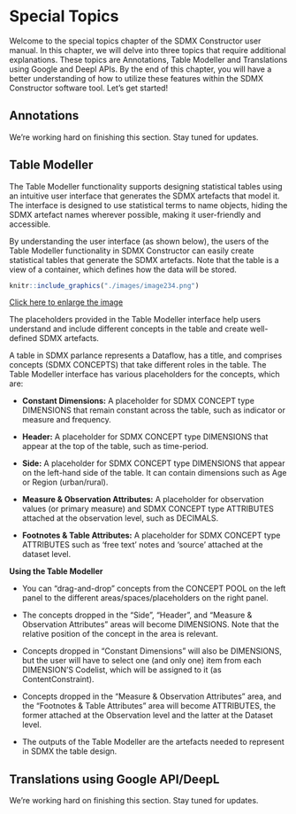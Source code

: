 # Special Topics {#special-topics}

Welcome to the special topics chapter of the SDMX Constructor user manual. In this chapter, we will delve into three topics that require additional explanations. These topics are Annotations, Table Modeller and Translations using Google and Deepl APIs. By the end of this chapter, you will have a better understanding of how to utilize these features within the SDMX Constructor software tool. Let's get started!

## Annotations

We're working hard on finishing this section. Stay tuned for updates.

## Table Modeller {#table-modeller}

The Table Modeller functionality supports designing statistical tables using an intuitive user interface that generates the SDMX artefacts that model it. The interface is designed to use statistical terms to name objects, hiding the SDMX artefact names wherever possible, making it user-friendly and accessible.

By understanding the user interface (as shown below), the users of the Table Modeller functionality in SDMX Constructor can easily create statistical tables that generate the SDMX artefacts. Note that the table is a view of a container, which defines how the data will be stored. 
 
```r
knitr::include_graphics("./images/image234.png")
```
[Click here to enlarge the image](images/image234.png)

The placeholders provided in the Table Modeller interface help users understand and include different concepts in the table and create well-defined SDMX artefacts.

A table in SDMX parlance represents a Dataflow, has a title, and comprises concepts (SDMX CONCEPTS) that take different roles in the table. The Table Modeller interface has various placeholders for the concepts, which are:

-	**Constant Dimensions:** A placeholder for SDMX CONCEPT type DIMENSIONS that remain constant across the table, such as indicator or measure and frequency.

-	**Header:** A placeholder for SDMX CONCEPT type DIMENSIONS that appear at the top of the table, such as time-period.

-	**Side:** A placeholder for SDMX CONCEPT type DIMENSIONS that appear on the left-hand side of the table. It can contain dimensions such as Age or Region (urban/rural).

-	**Measure & Observation Attributes:** A placeholder for observation values (or primary measure) and SDMX CONCEPT type ATTRIBUTES attached at the observation level, such as DECIMALS.

-	**Footnotes & Table Attributes:** A placeholder for SDMX CONCEPT type ATTRIBUTES such as ‘free text’ notes and ‘source’ attached at the dataset level.

**Using the Table Modeller**

-	You can “drag-and-drop” concepts from the CONCEPT POOL on the left panel to the different areas/spaces/placeholders on the right panel.

-	The concepts dropped in the “Side”, “Header”, and “Measure & Observation Attributes” areas will become DIMENSIONS. Note that the relative position of the concept in the area is relevant.

-	Concepts dropped in “Constant Dimensions” will also be DIMENSIONS, but the user will have to select one (and only one) item from each DIMENSION’S Codelist, which will be assigned to it (as ContentConstraint).

-	Concepts dropped in the “Measure & Observation Attributes” area, and the “Footnotes & Table Attributes” area will become ATTRIBUTES, the former attached at the Observation level and the latter at the Dataset level.

-	The outputs of the Table Modeller are the artefacts needed to represent in SDMX the table design.


## Translations using Google API/DeepL

We're working hard on finishing this section. Stay tuned for updates.

